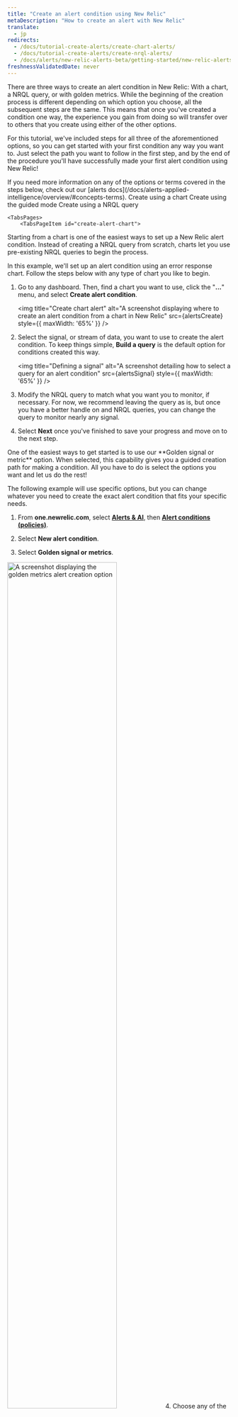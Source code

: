 ```yaml
---
title: "Create an alert condition using New Relic"
metaDescription: "How to create an alert with New Relic"
translate:
  - jp
redirects: 
  - /docs/tutorial-create-alerts/create-chart-alerts/
  - /docs/tutorial-create-alerts/create-nrql-alerts/
  - /docs/alerts/new-relic-alerts-beta/getting-started/new-relic-alerts/
freshnessValidatedDate: never
---
```













There are three ways to create an alert condition in New Relic: With a chart, a NRQL query, or with golden metrics. While the beginning of the creation process is different depending on which option you choose, all the subsequent steps are the same. This means that once you've created a condition one way, the experience you gain from doing so will transfer over to others that you create using either of the other options.

For this tutorial, we've included steps for all three of the aforementioned options, so you can get started with your first condition any way you want to. Just select the path you want to follow in the first step, and by the end of the procedure you'll have successfully made your first alert condition using New Relic!

<Callout variant="tip">
If you need more information on any of the options or terms covered in the steps below, check out our [alerts docs](/docs/alerts-applied-intelligence/overview/#concepts-terms).
    </Callout>

<Steps>
    <Step>
<Tabs>
	<TabsBar>
        <TabsBarItem id="create-alert-chart">
            Create using a chart
        </TabsBarItem>
        <TabsBarItem id="create-alert-guided">
            Create using the guided mode
        </TabsBarItem>
        <TabsBarItem id="create-alert-nrql">
            Create using a NRQL query
        </TabsBarItem>
    </TabsBar>

    <TabsPages>
        <TabsPageItem id="create-alert-chart">

Starting from a chart is one of the easiest ways to set up a New Relic alert condition. Instead of creating a NRQL query from scratch, charts let you use pre-existing NRQL queries to begin the process. 
    
In this example, we'll set up an alert condition using an error response chart. Follow the steps below with any type of chart you like to begin.

1. Go to any dashboard. Then, find a chart you want to use, click the "<DoNotTranslate>**...**</DoNotTranslate>" menu, and select <DoNotTranslate>**Create alert condition**</DoNotTranslate>.

    <img
    title="Create chart alert"
    alt="A screenshot displaying where to create an alert condition from a chart in New Relic"
    src={alertsCreate}
    style={{ maxWidth: '65%' }}
/>
2. Select the signal, or stream of data, you want to use to create the alert condition. To keep things simple, <DoNotTranslate>**Build a query**</DoNotTranslate> is the default option for conditions created this way.

    <img
    title="Defining a signal"
    alt="A screenshot detailing how to select a query for an alert condition"
    src={alertsSignal}
    style={{ maxWidth: '65%' }}
    />

3. Modify the NRQL query to match what you want you to monitor, if necessary. For now, we recommend leaving the query as is, but once you have a better handle on <InlinePopover type="alerts" /> and NRQL queries, you can change the query to monitor nearly any signal.

4. Select <DoNotTranslate>**Next**</DoNotTranslate> once you've finished to save your progress and move on to the next step.
        </TabsPageItem>
        <TabsPageItem id="create-alert-guided">
<SideBySide>
    <Side>
One of the easiest ways to get started is to use our <DoNotTranslate>**Golden signal or metric**</DoNotTranslate> option. When selected, this capability gives you a guided creation path for making a condition. All you have to do is select the options you want and let us do the rest!

The following example will use specific options, but you can change whatever you need to create the exact alert condition that fits your specific needs.

1. From <DoNotTranslate>**one.newrelic.com**</DoNotTranslate>, select [<DoNotTranslate>**Alerts & AI**</DoNotTranslate>](https://one.newrelic.com/alerts-ai), then [<DoNotTranslate>**Alert conditions (policies)**</DoNotTranslate>](https://one.newrelic.com/alerts-ai/alerts-classic/policies).

2. Select <DoNotTranslate>**New alert condition**</DoNotTranslate>.

3. Select <DoNotTranslate>**Golden signal or metrics**</DoNotTranslate>.
    </Side>

</SideBySide>
<SideBySide>
    <Side>
<img
    width="70%;"
    title="golden metrics"
    alt="A screenshot displaying the golden metrics alert creation option"
    src={alertsGoldenCreate}
/>
    </Side>
    <Side>
4. Choose any of the listed entity categories to determine what the alert condition will monitor. For this example, <DoNotTranslate>**On host integrations**</DoNotTranslate> is selected, but you can choose any other option that better suits your needs.

5. If you are using services like AWS, Kubernetes, on host integrations, and others, you will also need to select an entity type before you can select an individual entity. Select the entity type to narrow down the options for the next step.

6. Select the entity or entities you want to monitor. If you have many entities to choose from, you can use the filter field to shorten the list and find what you need.
    </Side>
</SideBySide>

7. Select the signal you want to monitor. This example uses <DoNotTranslate>**interaction to next paint (INP) (75 percentile)**</DoNotTranslate>, but you can use any other option that better suits your needs.

    <img
        style={{ align: "left",width: "70%" }}
        title="golden metric entities"
        alt="A screenshot displaying the entities selection screen for golden metrics alerts"
        src={alertsGoldenEntities}
    />

    You can choose a curated golden metric, or select from any other metric that has reported in the last 30-minutes.

    <img
        title="Golden metric entities"
        alt="A screenshot displaying the other metrics option"
        src={alertsOtherMetrics}
    />


8. Select <DoNotTranslate>**Next**</DoNotTranslate> once you've finished to save your progress and move on to the next step.

<Callout variant="tip">
The categories that are available to you are dependent what New Relic monitors in your account.
</Callout>
        </TabsPageItem>
                <TabsPageItem id="create-alert-nrql">
While using charts is a great way to create alert conditions from premade queries, sometimes you need to create them from scratch. The process for creating a new alert condition from a NRQL query is almost the exact same as creating it from a chart: the key difference is that you write the NRQL query manually instead of using a pre-generated one. 

<Callout variant="tip">
NRQL stands for New Relic's Query Language—a standardized query method that powers all our charts, and which you can use to analyze and query your data. If this is your first time working with NRQL, you may want to check out our [NRQL docs](/docs/query-your-data/nrql-new-relic-query-language/get-started/introduction-nrql-new-relics-query-language/) to learn more about NRQL, including [how it works](/docs/query-your-data/nrql-new-relic-query-language/get-started/introduction-nrql-how-nrql-works/) and an [introductory tutorial](/docs/query-your-data/nrql-new-relic-query-language/get-started/introduction-nrql-tutorial/).
</Callout>

    <img
    title="NRQL alert"
    alt="A screenshot displaying an alert condition created with a simple NRQL query"
    src={alertsNRQL}
    />

1. From <DoNotTranslate>**one.newrelic.com**</DoNotTranslate>, select [<DoNotTranslate>**Alerts & AI**</DoNotTranslate>](https://one.newrelic.com/alerts-ai), then [<DoNotTranslate>**Alert conditions (policies)**</DoNotTranslate>](https://one.newrelic.com/alerts-ai/alerts-classic/policies).

2. Select <DoNotTranslate>**New alert condition**</DoNotTranslate>.

3. Write the NRQL query to create the condition. For example, if you wanted to monitor slow transactions, you can enter:
    ```sql
    SELECT average(duration) from Transaction facet name
    ```

4. Select <DoNotTranslate>**Next**</DoNotTranslate> once you've finished to save your progress and move on to the next step.
        </TabsPageItem>
    </TabsPages>
</Tabs>
</Step>

<Step>
## Adjust the signal behavior

<img
    title="Tuning your signal"
    alt="A screenshot displaying how to set options for a signal in an alert condition"
    src={alertsTune}
/>

1. <DoNotTranslate>**Set the data aggregation options**</DoNotTranslate>:
    * <DoNotTranslate>**Window duration**</DoNotTranslate>: Use the <DoNotTranslate>**Window duration**</DoNotTranslate> setting to determine how frequently we aggregate your data, such as groupings of every 5 minutes or every hour. This feature's setting depends on what kind of data you're monitoring. If you're unsure of what it should be, you can leave it at the default setting. You can learn more in our [Create your first alert doc](/docs/alerts-applied-intelligence/new-relic-alerts/get-started/your-first-nrql-condition/#window-duration).
    * <DoNotTranslate>**Sliding window aggregation**</DoNotTranslate>: Choose whether or not you want to use [sliding window aggregation](/docs/alerts-applied-intelligence/new-relic-alerts/alert-conditions/create-nrql-alert-conditions/#sliding-window-aggregation). This feature creates smoother charts when dealing with erratic data by creating overlapping aggregation windows. This feature is disabled by default, and we recommend keeping it disabled for your first alert
    * <DoNotTranslate>**Streaming method**</DoNotTranslate>: The options most commonly used are <DoNotTranslate>**Event flow**</DoNotTranslate> and <DoNotTranslate>**Event timer**</DoNotTranslate>. <DoNotTranslate>**Event flow**</DoNotTranslate> is best suited for frequent and consistently reporting data, while <DoNotTranslate>**Event timer**</DoNotTranslate> is best suited for data that reports inconsisntely, infrequently, or ingests in batches. If you want to learn more about the individual settings to see which method should be used in each scenario, see [our docs](/docs/alerts-applied-intelligence/new-relic-alerts/advanced-alerts/understand-technical-concepts/streaming-alerts-key-terms-concepts/#aggregation-methods)

2. <DoNotTranslate>**Set the timing option**</DoNotTranslate>: This determines how long we wait for events in each window before we evaluate them. A longer delay will mean fewer false alerts, but it will also mean longer potential downtime before an incident is open. This capability is also shown differently depending on the option you select: it's called <DoNotTranslate>**Delay**</DoNotTranslate> in the <DoNotTranslate>**Event flow**</DoNotTranslate> and <DoNotTranslate>**Cadence**</DoNotTranslate> options and <DoNotTranslate>**Timer**</DoNotTranslate> in <DoNotTranslate>**Event timer**</DoNotTranslate>. For your first alert, we recommend keeping the default time setting.

3. <DoNotTranslate>**Select the gap filling strategy**</DoNotTranslate>: Gap-filling is a reactive feature that fills blank periods in data reporting with user-defined synthetic value. If you believe the data reporting will be sporadic, you can avoid false alerts by filling in empty aggregation windows with this data. For your first alert, select <DoNotTranslate>**None**</DoNotTranslate> under <DoNotTranslate>**Gap-filling strategy**</DoNotTranslate>.

4. <DoNotTranslate>**Select the evaluation delay**</DoNotTranslate>: If used, this option enables a period of time for New Relic to wait before evaluating a new signal against your set threshold. It's useful for preventing false positive incidents when a data stream begins to report. For your first alert, you can leave it to the disabled toggle unless you know that this option applies to your data.

5. Select <DoNotTranslate>**Next**</DoNotTranslate> once you've finished to save your progress and move on to the next step.
    </Step>
    <Step>
## Set the static thresholds

<img
    title="Set static thresholds"
    alt="A screenshot displaying how to set static thresholds for an alert condition"
    src={alertsThresholds}
/>

1. Start by selecting whether the threshold will have a status of <DoNotTranslate>**Critical**</DoNotTranslate> or <DoNotTranslate>**Warning**</DoNotTranslate> in the <DoNotTranslate>**Security level**</DoNotTranslate> section.

2. Set the limit that, when met, will open an incident. These values will change depending on what you want the condition to do. For example, if you wanted to create a condition for an error message, you might set the threshold to <DoNotTranslate>**equal to 1 at least once in 5 minutes**</DoNotTranslate>, but if you wanted to create a condition for longer periods of latency issues, you might set the threshold to <DoNotTranslate>**above or equal to 50 for at least 15 minutes**</DoNotTranslate>.

3. If you want to add another threshold, select either <DoNotTranslate>**Add threshold**</DoNotTranslate> or <DoNotTranslate>**Add lost signal threshold**</DoNotTranslate>, depending on your needs. Lost signal thresholds are important for monitoring entities that may stop reporting or queries that may [return null values](/docs/alerts-applied-intelligence/new-relic-alerts/alert-conditions/create-nrql-alert-conditions/#query-order).

4. Select <DoNotTranslate>**Next**</DoNotTranslate> once you've finished to save your progress and move on to the next step.
    </Step>
    <Step>
## Add alert condition details

<img
    title="Alert condition details"
    alt="A screenshot displaying how to create the details for an alert"
    src={alertsDetails}
/>

1. Add a name for your alert in the <DoNotTranslate>**Name**</DoNotTranslate> field. This will help you identify this condition, as well as find the condition in the future in case you need to edit or remove it.

2. Choose the policy for this condition to connect to. If you have an <DoNotTranslate>**Existing policy**</DoNotTranslate>, select it from the drop-down. If not, you'll need to [create a policy](/docs/alerts-applied-intelligence/new-relic-alerts/alert-policies/create-edit-or-find-alert-policy/#alert-policy-name) by selecting <DoNotTranslate>**New policy**</DoNotTranslate> and creating it from here.

3. Set any of the additional settings for the alert. This includes setting how long until open incidents are automatically closed and entering any [custom descriptions](/docs/alerts-applied-intelligence/new-relic-alerts/advanced-alerts/advanced-techniques/alert-custom-incident-descriptions) for the incidents.

4. Select <DoNotTranslate>**Save condition**</DoNotTranslate> to finish.
    </Step>
</Steps>

## Create an alert using the classic alert builder

<Callout variant="tip">
We recommend using the methods above to create a NRQL alert. If you would like to create a classic alert, you can use the original alert builder form.
</Callout>

<img
    title="Create an alert with builder"
    alt="A screenshot showing the alert builder"
    src={alertsAlertBuilder}
/>

1. From <DoNotTranslate>**one.newrelic.com**</DoNotTranslate>, select [<DoNotTranslate>**Alerts & AI**</DoNotTranslate>](https://one.newrelic.com/alerts-ai), then [<DoNotTranslate>**Alert policies**</DoNotTranslate>](https://one.newrelic.com/alerts-ai/condition-builder/policy-list).

2. Click on the policy for which you'd like to create the classic alert condition or create a new policy.

3. Select <DoNotTranslate>**New alert condition**</DoNotTranslate>, then select <DoNotTranslate>**Build a classic alert**</DoNotTranslate>.

4. Build your condition from any of the listed categories. This determines what the alert condition notifies you about.

5. Select a condition type to narrow down the options for the next step. You may also need to select a scope.

6. Select the entity or entities you want to monitor. Use the search bar to narrow down the entity list. If you selected an APM application metric type condition, you may choose to dynamically target applications that share certain tags. 

7. Set your alert thresholds and any other condition settings. Name your condition, then save. 

You've now created an alert condition! We offer different configuration options for alerts, so you can fine tune your alerts for your monitoring needs. You can also create conditions from NRQL queries, which we will cover next in this tutorial series.

## Get more from alerting [#more-alerting]

We have some advanced alerting features that can help you make alerting more efficent and manageable for your team:

* If you want greater control over where and when you receive alerts and ensure the right people are notified about issues, see how to use [Workflows](/docs/alerts-applied-intelligence/applied-intelligence/incident-workflows/incident-workflows/).
* If you want to enable near-instant notification of critical alerts, helping you reduce your mean time to resolution (MTTR), see how to use our [anomaly detection with applied intelligence](/docs/alerts-applied-intelligence/applied-intelligence/anomaly-detection/anomaly-detection-applied-intelligence/).
* If you want to use APIs to manage New Relic alerts, you can do so with either [REST API or GraphQL](/docs/alerts-applied-intelligence/new-relic-alerts/advanced-alerts/alerts-api/intro-alerts-api/).

<UserJourneyControls
    nextStep={{path: "/docs/tutorial-create-alerts/improve-with-alerts/", title: "Next step", body: "Learn how to improve your stack with alerts"}}
/>
